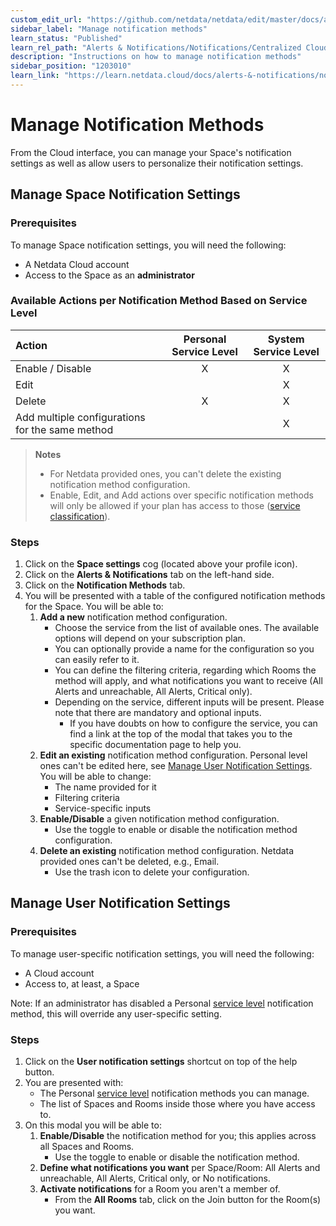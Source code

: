 ```yaml
---
custom_edit_url: "https://github.com/netdata/netdata/edit/master/docs/alerts-and-notifications/notifications/centralized-cloud-notifications/manage-notification-methods.md"
sidebar_label: "Manage notification methods"
learn_status: "Published"
learn_rel_path: "Alerts & Notifications/Notifications/Centralized Cloud Notifications"
description: "Instructions on how to manage notification methods"
sidebar_position: "1203010"
learn_link: "https://learn.netdata.cloud/docs/alerts-&-notifications/notifications/centralized-cloud-notifications/manage-notification-methods"
---
```


# Manage Notification Methods

From the Cloud interface, you can manage your Space's notification settings as well as allow users to personalize their notification settings.

## Manage Space Notification Settings

### Prerequisites

To manage Space notification settings, you will need the following:

- A Netdata Cloud account
- Access to the Space as an **administrator**

### Available Actions per Notification Method Based on Service Level

| **Action**                                      | **Personal Service Level** | **System Service Level** |
|:------------------------------------------------|:--------------------------:|:------------------------:|
| Enable / Disable                                |             X              |            X             |
| Edit                                            |                            |            X             |
| Delete                                          |             X              |            X             |
| Add multiple configurations for the same method |                            |            X             |

> **Notes**
>
> - For Netdata provided ones, you can't delete the existing notification method configuration.
> - Enable, Edit, and Add actions over specific notification methods will only be allowed if your plan has access to those ([service classification](/docs/alerts-&-notifications/notifications/centralized-cloud-notifications/centralized-cloud-notifications-reference#service-classification)).

### Steps

1. Click on the **Space settings** cog (located above your profile icon).
2. Click on the **Alerts & Notifications** tab on the left-hand side.
3. Click on the **Notification Methods** tab.
4. You will be presented with a table of the configured notification methods for the Space. You will be able to:
   1. **Add a new** notification method configuration.
      - Choose the service from the list of available ones. The available options will depend on your subscription plan.
      - You can optionally provide a name for the configuration so you can easily refer to it.
      - You can define the filtering criteria, regarding which Rooms the method will apply, and what notifications you want to receive (All Alerts and unreachable, All Alerts, Critical only).
      - Depending on the service, different inputs will be present. Please note that there are mandatory and optional inputs.
         - If you have doubts on how to configure the service, you can find a link at the top of the modal that takes you to the specific documentation page to help you.
   2. **Edit an existing** notification method configuration. Personal level ones can't be edited here, see [Manage User Notification Settings](#manage-user-notification-settings). You will be able to change:
      - The name provided for it
      - Filtering criteria
      - Service-specific inputs
   3. **Enable/Disable** a given notification method configuration.
      - Use the toggle to enable or disable the notification method configuration.
   4. **Delete an existing** notification method configuration. Netdata provided ones can't be deleted, e.g., Email.
      - Use the trash icon to delete your configuration.

## Manage User Notification Settings

### Prerequisites

To manage user-specific notification settings, you will need the following:

- A Cloud account
- Access to, at least, a Space

Note: If an administrator has disabled a Personal [service level](/docs/alerts-&-notifications/notifications/centralized-cloud-notifications/centralized-cloud-notifications-reference#service-level) notification method, this will override any user-specific setting.

### Steps

1. Click on the **User notification settings** shortcut on top of the help button.
2. You are presented with:
   - The Personal [service level](/docs/alerts-&-notifications/notifications/centralized-cloud-notifications/centralized-cloud-notifications-reference#service-level) notification methods you can manage.
   - The list of Spaces and Rooms inside those where you have access to.
3. On this modal you will be able to:
   1. **Enable/Disable** the notification method for you; this applies across all Spaces and Rooms.
      - Use the toggle to enable or disable the notification method.
   2. **Define what notifications you want** per Space/Room: All Alerts and unreachable, All Alerts, Critical only, or No notifications.
   3. **Activate notifications** for a Room you aren't a member of.
      - From the **All Rooms** tab, click on the Join button for the Room(s) you want.
